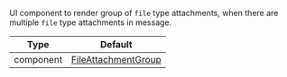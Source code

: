 UI component to render group of `file` type attachments, when there are multiple `file` type attachments in message.

| Type | Default |
| - | - |
| component | [FileAttachmentGroup](/reactnative/ui-components/file-attachment-group) |
